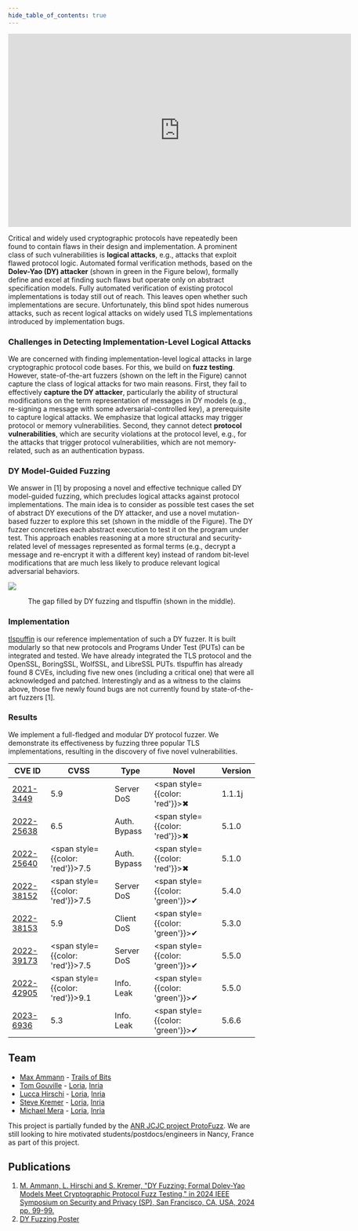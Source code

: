 ```yaml
---
hide_table_of_contents: true
---
```



<Home />

<center>
<iframe width="700" height="394" src="https://www.youtube.com/embed/vvwJzb-JU2I?si=smUlEp26W_GOB4Lu" title="YouTube video player" frameborder="0" allow="accelerometer; autoplay; clipboard-write; encrypted-media; gyroscope; picture-in-picture; web-share" referrerpolicy="strict-origin-when-cross-origin" allowfullscreen></iframe>
</center>


Critical and widely used cryptographic protocols have repeatedly been found to contain flaws in their design and implementation. A prominent class of such vulnerabilities is **logical attacks**, e.g., attacks that exploit flawed protocol logic. Automated formal verification methods, based on the **Dolev-Yao (DY) attacker** (shown in green in the Figure below), formally define and excel at finding such flaws but operate only on abstract specification models. Fully automated verification of existing protocol implementations is today still out of reach. This leaves open whether such implementations are secure. Unfortunately, this blind spot hides numerous attacks, such as recent logical attacks on widely used TLS implementations introduced by implementation bugs.

### Challenges in Detecting Implementation-Level Logical Attacks

We are concerned with finding implementation-level logical attacks in large cryptographic protocol code bases. For this, we build on **fuzz testing**. However, state-of-the-art fuzzers (shown on the left in the Figure) cannot capture the class of logical attacks for two main reasons. First, they fail to effectively **capture the DY attacker**, particularly the ability of structural modifications on the term representation of messages in DY models (e.g., re-signing a message with some adversarial-controlled key), a prerequisite to capture logical attacks. We emphasize that logical attacks may trigger protocol or memory vulnerabilities. Second, they cannot detect **protocol vulnerabilities**, which are security violations at the protocol level, e.g., for the attacks that trigger protocol vulnerabilities, which are not memory-related, such as an authentication bypass.

###  DY Model-Guided Fuzzing

We answer in [1] by proposing a novel and effective technique called DY model-guided fuzzing, which precludes logical attacks against protocol implementations. The main idea is to consider as possible test cases the set of abstract DY executions of the DY attacker, and use a novel mutation-based fuzzer to explore this set (shown in the middle of the Figure). The DY fuzzer concretizes each abstract execution to test it on the program under test. This approach enables reasoning at a more structural and security-related level of messages represented as formal terms (e.g., decrypt a message and re-encrypt it with a different key) instead of random bit-level modifications that are much less likely to produce relevant logical adversarial behaviors.


![](./DYF_illustrations.png) 
<center>The gap filled by DY fuzzing and tlspuffin (shown in the middle).</center>


### Implementation

[tlspuffin](https://github.com/tlspuffin/tlspuffin) is our reference implementation of such a DY fuzzer. It is built modularly so that new protocols and Programs Under Test (PUTs) can be integrated and tested. We have already integrated the TLS protocol and the OpenSSL, BoringSSL, WolfSSL, and LibreSSL PUTs. tlspuffin has already found 8 CVEs, including five new ones (including a critical one) that were all acknowledged and patched.
Interestingly and as a witness to the claims above,
those five newly found bugs are not currently found by state-of-the-art fuzzers [1].

### Results

We implement a full-fledged and modular DY protocol fuzzer.
We demonstrate its effectiveness by fuzzing three popular TLS implementations, resulting in the discovery of five novel vulnerabilities.

| CVE ID                                                             | CVSS | Type         | Novel | Version   |
|--------------------------------------------------------------------|------|--------------|-----|---------|
| [2021-3449](https://www.cve.org/CVERecord?id=CVE-2021-3449)        | 5.9  | Server DoS | <span style={{color: 'red'}}>✖</span> | 1.1.1j   |
| [2022-25638](https://www.cve.org/CVERecord?id=CVE-2022-25638)      | 6.5  | Auth. Bypass | <span style={{color: 'red'}}>✖</span> | 5.1.0   |
| [2022-25640](https://www.cve.org/CVERecord?id=CVE-2022-25640)      | <span style={{color: 'red'}}>7.5</span>  | Auth. Bypass | <span style={{color: 'red'}}>✖</span> | 5.1.0     |
| [2022-38152](https://www.cve.org/CVERecord?id=CVE-2022-38152)      | <span style={{color: 'red'}}>7.5</span>  | Server DoS | <span style={{color: 'green'}}>✔</span> | 5.4.0     |
| [2022-38153](https://www.cve.org/CVERecord?id=CVE-2022-38153)      | 5.9  | Client DoS | <span style={{color: 'green'}}>✔</span> | 5.3.0     |
| [2022-39173](https://www.cve.org/CVERecord?id=CVE-2022-39173)      | <span style={{color: 'red'}}>7.5</span>  | Server DoS | <span style={{color: 'green'}}>✔</span> | 5.5.0    |
| [2022-42905](https://www.cve.org/CVERecord?id=CVE-2022-42905)      | <span style={{color: 'red'}}>9.1</span>  | Info. Leak | <span style={{color: 'green'}}>✔</span> | 5.5.0   |
| [2023-6936](https://www.cve.org/CVERecord?id=CVE-2023-6936)      | 5.3  | Info. Leak | <span style={{color: 'green'}}>✔</span> | 5.6.6     |

## Team

- [Max Ammann](https://github.com/maxammann) - [Trails of Bits](https://www.trailofbits.com/)
- [Tom Gouville](https://github.com/aeyno) - [Loria](https://www.loria.fr), [Inria](https://www.inria.fr)
- [Lucca Hirschi](https://members.loria.fr/LHirschi/) - [Loria](https://www.loria.fr), [Inria](https://www.inria.fr)
- [Steve Kremer](https://members.loria.fr/SKremer/) - [Loria](https://www.loria.fr), [Inria](https://www.inria.fr)
- [Michael Mera](https://github.com/michaelmera) - [Loria](https://www.loria.fr), [Inria](https://www.inria.fr)

This project is partially funded by the [ANR JCJC project ProtoFuzz](https://project.inria.fr/protofuzz/).
We are still looking to hire motivated students/postdocs/engineers in Nancy, France as part of this project.

## Publications

1. [M. Ammann, L. Hirschi and S. Kremer, "DY Fuzzing: Formal Dolev-Yao Models Meet Cryptographic Protocol Fuzz Testing," in 2024 IEEE Symposium on Security and Privacy (SP), San Francisco, CA, USA, 2024 pp. 99-99.](https://www.computer.org/csdl/pds/api/csdl/proceedings/download-article/1Ub234bjuWA/pdf)
2. [DY Fuzzing Poster](/SP24_Poster.pdf)
